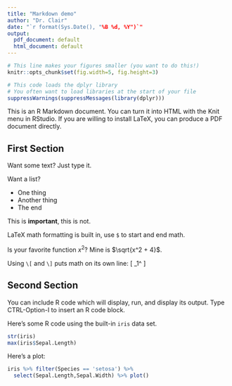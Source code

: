 ```yaml
---
title: "Markdown demo"
author: "Dr. Clair"
date: "`r format(Sys.Date(), "%B %d, %Y")`"
output:
  pdf_document: default
  html_document: default
---
```


```r
# This line makes your figures smaller (you want to do this!)
knitr::opts_chunk$set(fig.width=5, fig.height=3)

# This code loads the dplyr library
# You often want to load libraries at the start of your file
suppressWarnings(suppressMessages(library(dplyr)))
```

This is an R Markdown document.  You can turn it into HTML with the Knit menu in RStudio.
If you are willing to install LaTeX, you can produce a PDF document directly.

## First Section

Want some text? Just type it.

Want a list?

* One thing
* Another thing
* The end

This is **important**, this is not.

LaTeX math formatting is built in, use `$` to start and end math.

Is your favorite function $x^2$?  Mine is $\sqrt{x^2 + 4}$.

Using `\[` and `\]` puts math on its own line:
\[ \sum_1^\infty \frac{1}{1+x^2} \]

## Second Section

You can include R code which will display, run, and display its output.
Type CTRL-Option-I to insert an R code block.

Here's some R code using the built-in `iris` data set.

```r
str(iris)
max(iris$Sepal.Length)
```

Here's a plot:

```r
iris %>% filter(Species == 'setosa') %>%
  select(Sepal.Length,Sepal.Width) %>% plot()
```
